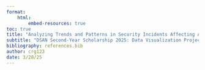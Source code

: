 ```yaml
---
format:
    html:
        embed-resources: true
toc: true
title: "Analyzing Trends and Patterns in Security Incidents Affecting Aid Workers: A Comprehensive Study Using the Aid Worker Security Database" 
subtitle: "DSAN Second-Year Scholarship 2025: Data Visualization Project"
bibliography: references.bib
author: crg123
date: 3/28/25
---
```



